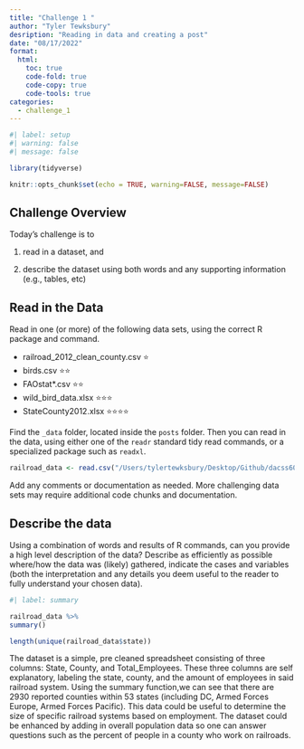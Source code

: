 ```yaml
---
title: "Challenge 1 "
author: "Tyler Tewksbury"
desription: "Reading in data and creating a post"
date: "08/17/2022"
format:
  html:
    toc: true
    code-fold: true
    code-copy: true
    code-tools: true
categories:
  - challenge_1
---
```


```r
#| label: setup
#| warning: false
#| message: false

library(tidyverse)

knitr::opts_chunk$set(echo = TRUE, warning=FALSE, message=FALSE)
```

## Challenge Overview

Today's challenge is to

1)  read in a dataset, and

2)  describe the dataset using both words and any supporting information (e.g., tables, etc)

## Read in the Data

Read in one (or more) of the following data sets, using the correct R package and command.

-   railroad_2012_clean_county.csv ⭐
-   birds.csv ⭐⭐
-   FAOstat\*.csv ⭐⭐
-   wild_bird_data.xlsx ⭐⭐⭐
-   StateCounty2012.xlsx ⭐⭐⭐⭐

Find the `_data` folder, located inside the `posts` folder. Then you can read in the data, using either one of the `readr` standard tidy read commands, or a specialized package such as `readxl`.

```r
railroad_data <- read.csv("/Users/tylertewksbury/Desktop/Github/dacss601_august2022/posts/_data/railroad_2012_clean_county.csv")
```

Add any comments or documentation as needed. More challenging data sets may require additional code chunks and documentation.

## Describe the data

Using a combination of words and results of R commands, can you provide a high level description of the data? Describe as efficiently as possible where/how the data was (likely) gathered, indicate the cases and variables (both the interpretation and any details you deem useful to the reader to fully understand your chosen data).

```r
#| label: summary

railroad_data %>%
summary()

length(unique(railroad_data$state))

```

The dataset is a simple, pre cleaned spreadsheet consisting of three columns: State, County, and Total_Employees. These three columns are self explanatory, labeling the state, county, and the amount of employees in said railroad system. Using the summary function,we can see that there are 2930 reported counties within 53 states (including DC, Armed Forces Europe, Armed Forces Pacific). This data could be useful to determine the size of specific railroad systems based on employment. The dataset could be enhanced by adding in overall population data so one can answer questions such as the percent of people in a county who work on railroads. 